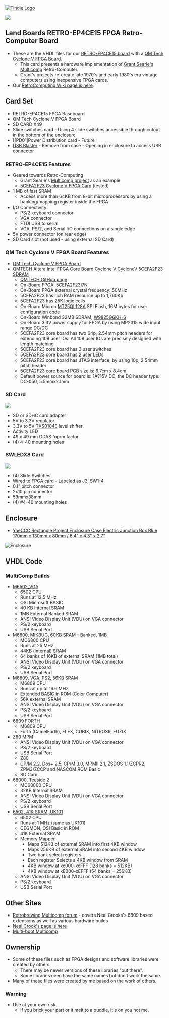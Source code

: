 <a href="https://www.tindie.com/products/land_boards/retrocomputer-fpga-card-pcb-only/" >
<img src="http://land-boards.com/tindie/tindie-larges-v2.png" alt="Tindie Logo">
</img></a> 

<img src="http://land-boards.com/blwiki/images/0/08/RETROEP4CE15_REV4_EDGEVIEW-720PX.jpg"></img>

== Land Boards RETRO-EP4CE15 FPGA Retro-Computer Board ==

* These are the VHDL files for our [http://land-boards.com/blwiki/index.php?title=RETRO-EP4CE15 RETRO-EP4CE15 board] with a [http://land-boards.com/blwiki/index.php?title=QM_Tech_Cyclone_V_FPGA_Board QM Tech Cyclone V FPGA Board].
** This card presents a hardware implementation of [http://www.searle.wales Grant Searle's Multicomp] Retro-Computer.
** Grant's projects re-create late 1970's and early 1980's era vintage computers using inexpensive FPGA cards.
* Our [http://land-boards.com/blwiki/index.php?title=RetroComputers RetroComputing Wiki page is here].

== Card Set ==

* RETRO-EP4CE15 FPGA Baseboard
* QM Tech Cyclone V FPGA Board
* SD CARD X49
* Slide switches card - Using 4 slide switches accessible through cutout in the bottom of the enclosure
* [[PD01|Power Distribution card - Future
* [https://www.ebay.com/sch/i.html?_odkw=usb+blaster&_sop=15&LH_BIN=1&LH_FS=1&_osacat=0&_from=R40&_trksid=p2045573.m570.l1311.R2.TR6.TRC1.A0.H1.TRS1&_nkw=usb+blaster+altera&_sacat=0 USB Blaster] - Remove from case - Opening in enclosure to access USB connector

=== RETRO-EP4CE15 Features ===

* Geared towards Retro-Computing
** Grant Searle's [http://searle.x10host.com/Multicomp/index.html Multicomp project] as an example
** [https://www.aliexpress.com/item/1000006622149.html 5CEFA2F23 Cyclone V FPGA Card] (tested)
* 1 MB of fast SRAM
** Access more than 64KB from 8-bit microprocessors by using a banking/mapping register inside the FPGA
* I/O Connectivity
** PS/2 keyboard connector
** VGA connector
** FTDI USB to serial
** VGA, PS/2, and Serial I/O connections on a single edge
* 5V power connector (on rear edge)
* SD Card slot (not used - using external SD Card)
	
=== QM Tech Cyclone V FPGA Board Features ===

* [[QM Tech Cyclone V FPGA Board]]
* [https://www.aliexpress.com/item/1000006622149.html?spm=a2g0s.9042311.0.0.3e1f4c4dZLO3HX QMTECH Altera Intel FPGA Core Board Cyclone V CycloneV 5CEFA2F23 SDRAM]
** [https://github.com/ChinaQMTECH/CYCLONE_IV_EP4CE15 QMTECH GitHub page]
** On-Board FPGA: [https://www.mouser.com/ProductDetail/Intel-Altera/5CEFA2F23I7N?qs=w%252BhYR4jzwbaH%2F206ysv4kw%3D%3D 5CEFA2F23I7N]
** On-Board FPGA external crystal frequency: 50MHz
** 5CEFA2F23 has rich RAM resource up to 1,760Kb
** 5CEFA2F23 has 25K logic cells
** On-Board Micron [https://www.mouser.com/ProductDetail/Micron/MT25QL128ABB8ESF-0AUT?qs=wUXugUrL1qwVHvCLqhzg7w%3D%3D MT25QL128A] SPI Flash, 16M bytes for user configuration code
** On-Board Winbond 32MB SDRAM, [https://www.mouser.com/ProductDetail/Winbond/W9825G6KH-6?qs=qSfuJ%252Bfl%2Fd4uj%2FIr3zKOng%3D%3D W9825G6KH-6]
** On-Board 3.3V power supply for FPGA by using MP2315 wide input range DC/DC
** 5CEFA2F23 core board has two 64p, 2.54mm pitch headers for extending 108 user IOs. All 108 user IOs are precisely designed with length matching
** 5CEFA2F23 core board has 3 user switches
** 5CEFA2F23 core board has 2 user LEDs
** 5CEFA2F23 core board has JTAG interface, by using 10p, 2.54mm pitch header
** 5CEFA2F23 core board PCB size is: 6.7cm x 8.4cm
** Default power source for board is: 1A@5V DC, the DC header type: DC-050, 5.5mmx2.1mm

=== SD Card ===

<img src="http://land-boards.com/blwiki/images/e/ea/SDCARDX49_P935_cropped-512px.jpg"></img></a> 

* SD or SDHC card adapter
* 5V to 3.3V regulator
* 3.3V to 5V [https://www.ti.com/lit/ds/symlink/txs0104e.pdf TXS0104E] level shifter
* Activity LED
* 49 x 49 mm ODAS foprm factor
* (4) 4-40 mounting holes

=== SWLEDX8 Card ===

<img src="http://land-boards.com/blwiki/images/c/c6/SWLEDX8-I2C-P118-720px.jpg"></img></a> 

* (4) Slide Switches
* Wired to FPGA card - Labeled as J3, SW1-4
* 0.1" pitch connector
* 2x10 pin connector
* 59mmx38mm
* (4) #4-40 mounting holes

== Enclosure ==

* [https://www.amazon.com/gp/product/B07SW4RQBQ/ref=ppx_yo_dt_b_search_asin_title?ie=UTF8&psc=1 YaeCCC Rectangle Project Enclosure Case Electric Junction Box Blue 170mm x 130mm x 80mm / 6.4" x 4.3" x 2.7"]

<img src="http://land-boards.com/blwiki/images/3/34/YaeCCC_CASE.PNG" alt="Enclosure"></img></a> 

== VHDL Code ==

=== MultiComp Builds ===

* [https://github.com/douggilliland/MultiComp/tree/master/MultiComp_On_RETRO-EP4CE15_Cyclone_V_InBox/M6502_VGA M6502_VGA]
** 6502 CPU
** Runs at 12.5 MHz
** OSI Microsoft BASIC
** 40 KB Internal SRAM
** 1MB External Banked SRAM
** ANSI Video Display Unit (VDU) on VGA connector
** PS/2 keyboard
** USB Serial Port
* [https://github.com/douggilliland/MultiComp/tree/master/MultiComp_On_RETRO-EP4CE15_Cyclone_V_InBox/M6800_MIKBUG_60KB_Banked-1MB M6800, MIKBUG, 60KB SRAM - Banked, 1MB]
** MC6800 CPU
** Runs at 25 MHz
** 44KB (internal) SRAM
** 64 banks of 16KB of external SRAM (1MB total)
** ANSI Video Display Unit (VDU) on VGA connector
** PS/2 keyboard
** USB Serial Port
* [https://github.com/douggilliland/MultiComp/tree/master/MultiComp_On_RETRO-EP4CE15_Cyclone_V_InBox/M6809_VGA_PS2_RAM(56K) M6809, VGA, PS2, 56KB SRAM]
** M6809 CPU
** Runs at up to 16.6 MHz
** Extended BASIC in ROM (Color Computer)
** 56K external SRAM
** ANSI Video Display Unit (VDU) on VGA connector
** PS/2 keyboard
** USB Serial Port
* [https://github.com/douggilliland/MultiComp/tree/master/MultiComp_On_RETRO-EP4CE15_Cyclone_V_InBox/MultiComp_6809_by_Neal_C-2019-04-08 6809 FORTH]
** M6809 CPU
** Forth (CamelForth), FLEX, CUBIX, NITROS9, FUZIX
* [https://github.com/douggilliland/MultiComp/tree/master/MultiComp_On_RETRO-EP4CE15_Cyclone_V_InBox/Multicomp-MPM Z80 MPM]
** ANSI Video Display Unit (VDU) on VGA connector
** PS/2 keyboard
** USB Serial Port
** Z80
** CP/M 2.2, Dos+ 2.5, CP/M 3.0, MPMII 2.1, ZSDOS 1.1/ZCPR2, ZPM3/ZCCP and NASCOM ROM Basic
** SD Card
* [https://github.com/douggilliland/MultiComp/tree/master/MultiComp_On_RETRO-EP4CE15_Cyclone_V_InBox/TS2_68000 68000, Teeside 2]
** MC68000 CPU
** 32KB Internal SRAM
** ANSI Video Display Unit (VDU) on VGA connector
** PS/2 keyboard
** USB Serial Port
* [https://github.com/douggilliland/MultiComp/tree/master/MultiComp_On_RETRO-EP4CE15_Cyclone_V_InBox/UK101_41K 6502, 41K SRAM, UK101]
** 6502 CPU
** Runs at 1 MHz (same as UK101)
** CEGMON, OSI Basic in ROM
** 41K External SRAM
** Memory Mapper
*** Maps 512KB of external SRAM into first 4KB window
*** Maps 256KB of external SRAM into second 4KB window
*** Two bank select registers
*** Each register Selects a 4KB window from SRAM
*** 4KB window at xc000-xcFFF (128 banks = 512KB)
*** 4KB window at xE000-xEFFF (54 banks = 256KB)
** ANSI Video Display Unit (VDU) on VGA connector
** PS/2 keyboard
** USB Serial Port

== Other Sites ==

* [https://www.retrobrewcomputers.org/doku.php?id=boards:sbc:multicomp:start Retrobrewing Multicomp forum] - covers Neal Crooks's 6809 based extensions as well as various hardware builds
* [https://github.com/nealcrook/multicomp6809 Neal Crook's page is here]
* [https://www.retrobrewcomputers.org/doku.php?id=builderpages:rhkoolstar:mc-2g-1024 Multi-boot Multicomp]

== Ownership ==

* Some of these files such as FPGA designs and software libraries were created by others.
** There may be newer versions of these libraries "out there".
** Some libraries even have the same names but don't work the same.
* Many of these files were created by me based on the work of others.

=== Warning ===

* Use at your own risk.
** If you brick your part or it melt to a puddle, it's on you not me.
